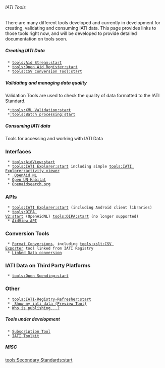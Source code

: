 ====== IATI Tools ======

There are many different tools developed and currently in development for creating, validating and consuming IATI data. This page provides links to those tools right now, and will be developed to provide detailed documentation on tools soon.

===== Creating IATI Data =====

  * [[tools:Aid Stream:start]]
  * [[tools:Open Aid Register:start]]
  * [[tools:CSV Conversion Tool:start]]

===== Validating and managing data quality =====

Validation Tools are used to check the quality of data formatted to the IATI Standard.

  *[[:tools:XML Validation:start]]
  *[[:tools:Batch processing:start]]
===== Consuming IATI data =====

Tools for accessing and working with IATI Data

=== Interfaces ===
  * [[tools:AidView:start]]
  * [[tools:IATI Explorer:start]] including simple [[tools:IATI Explorer:activity viewer]]
  * [[tools:oipa_v2:openaid.nl| OpenAid NL]]
  * [[Open UN-Habitat|Open UN-Habitat]]
  * [[OPENAIDSEARCH|Openaidsearch.org]]

=== APIs ===

  * [[tools:IATI Explorer:start]] (including Android client libraries)
  * [[tools:OIPA V2:start]] (OpenAidNL) [[tools:OIPA:start]] (no longer supported)
  * [[tools:AidView:API|AidView API]]


=== Conversion Tools ===
  * [[tools:xslt:start|Format Conversions]], including [[tools:xslt:CSV Exporter]] tool linked from IATI Registry
  * [[tools:linked data:start|Linked Data conversion]]

=== IATI Data on Third Party Platforms ===
  * [[tools:Open Spending:start]]

=== Other ===
  * [[tools:IATI-Registry-Refresher:start]]
  * [[tools:Show my iati data:start| Show my iati data (Preview Tool)]]
  * [[tools:who is publishing:start|Who is publishing...?]]
===== Tools under development =====

  * [[tools:subscribe:start|Subscription Tool]]
  * [[tools:toolkit:start|IATI Toolkit]]

===== MISC =====

[[tools:Secondary Standards:start]]